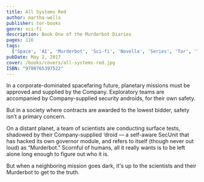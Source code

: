 ```yaml
---
title: All Systems Red
author: martha-wells
publisher: tor-books
genre: sci-fi
description: Book One of the Murderbot Diaries
pages: 116
tags:
  ['Space', 'AI', 'Murderbot', 'Sci-fi', 'Novella', 'Series', 'Tor', 'Tor.com']
pubDate: May 2, 2017
cover: /books/covers/all-systems-red.jpg
ISBN: "9780765397522"
---
```


In a corporate-dominated spacefaring future, planetary missions must be approved and supplied by the Company. Exploratory teams are accompanied by Company-supplied security androids, for their own safety.

But in a society where contracts are awarded to the lowest bidder, safety isn’t a primary concern.

On a distant planet, a team of scientists are conducting surface tests, shadowed by their Company-supplied ‘droid — a self-aware SecUnit that has hacked its own governor module, and refers to itself (though never out loud) as “Murderbot.” Scornful of humans, all it really wants is to be left alone long enough to figure out who it is.

But when a neighboring mission goes dark, it's up to the scientists and their Murderbot to get to the truth.
